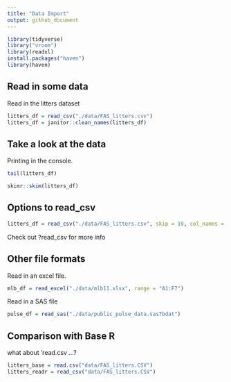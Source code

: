 ```yaml
---
title: "Data Import"
output: github_document
---
```


```r
library(tidyverse)
library("vroom")
library(readxl)
install.packages("haven")
library(haven)
```

## Read in some data

Read in the litters dataset

```r
litters_df = read_csv("./data/FAS_litters.csv")
litters_df = janitor::clean_names(litters_df)
```

## Take a look at the data

Printing in the console. 
```r
tail(litters_df)
```

```r
skimr::skim(litters_df)
```

## Options to read_csv
```r
litters_df = read_csv("./data/FAS_litters.csv", skip = 10, col_names = FALSE)
```

Check out ?read_csv for more info

## Other file formats

Read in an excel file.

```r
mlb_df = read_excel("./data/mlb11.xlsx", range = "A1:F7")
```

Read in a SAS file
```r
pulse_df = read_sas("./data/public_pulse_data.sas7bdat")
```

## Comparison with Base R

what about 'read.csv ...?
```r
litters_base = read.csv("data/FAS_litters.CSV")
litters_readr = read_csv("data/FAS_litters.CSV")
```

